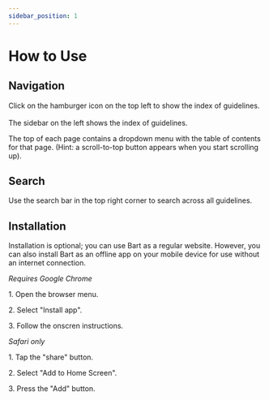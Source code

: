 ```yaml
---
sidebar_position: 1
---
```



# How to Use

## Navigation

<Tabs>
    <TabItem value="mobile" label="Mobile" default>
        Click on the hamburger icon on the top left to show the index of guidelines.<br/><br/>
    </TabItem>
    <TabItem value="desktop" label="Desktop">
        The sidebar on the left shows the index of guidelines.
    </TabItem>
</Tabs>

The top of each page contains a dropdown menu with the table of contents for that page. (Hint: a scroll-to-top button appears when you start scrolling up).

## Search

Use the search bar in the top right corner to search across all guidelines.

## Installation

Installation is optional; you can use Bart as a regular website. However, you can also install Bart as an offline app on your mobile device for use without an internet connection. 

<Tabs>
    <TabItem value="android" label="Android" default>
        <i>Requires Google Chrome</i>
        <p>1. Open the browser menu.</p>
        <p>2. Select "Install app".</p>
        <p>3. Follow the onscren instructions.</p>
    </TabItem>
    <TabItem value="ios" label="iOS">
        <i>Safari only</i>
        <p>1. Tap the "share" button.</p>
        <p>2. Select "Add to Home Screen".</p>
        <p>3. Press the "Add" button.</p>
    </TabItem>
</Tabs>

